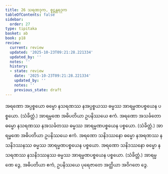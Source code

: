 ```yaml
---
title: 26 သရဏဒုက, စူဠန္တရဒုက
tableOfContents: false
sidebar:
  order: 27
type: tipitaka
basket: ab
book: p18
review:
  current: review
  updated: '2025-10-23T09:21:28.221334'
  updated_by: ''
  notes: ''
  history:
  - state: review
    date: '2025-10-23T09:21:28.221334'
    updated_by: ''
    notes: ''
    previous_state: draft
---
```



<ReviewStatus review={frontmatter.review} showDetails={true} />

<HypothesisAnnotation frontmatter={frontmatter} />

<DynamicBreadcrumb />

<Division number="90" book="p18" e="ch" v="40" p="324">

<Paragraph number="212" book="p18">
အရဏော အပ္ပစ္စယော ဓမ္မော နသရဏဿ နအပ္ပစ္စယဿ ဓမ္မဿ အာရမ္မဏပစ္စယေန ပစ္စယော. (သံခိတ္တံ.)
</Paragraph>

<Paragraph number="213" book="p18">
အာရမ္မဏေ အဓိပတိယာ ဥပနိဿယေ ဧကံ.
</Paragraph>

</Division>
<Division number="91" book="p18" e="ch" v="40" p="324">

<Paragraph number="214" book="p18">
အရဏော အသင်္ခတော ဓမ္မော နသရဏဿ နအသင်္ခတဿ ဓမ္မဿ အာရမ္မဏပစ္စယေန ပစ္စယော. (သံခိတ္တံ.)
</Paragraph>

<Paragraph number="215" book="p18">
အာရမ္မဏေ အဓိပတိယာ ဥပနိဿယေ ဧကံ.
</Paragraph>

</Division>
<Division number="92" book="p18" e="ch" v="40" p="325">

<Paragraph number="216" book="p18">
အရဏော သနိဒဿနော ဓမ္မော နအရဏဿ နသနိဒဿနဿ ဓမ္မဿ အာရမ္မဏပစ္စယေန ပစ္စယော. အရဏော သနိဒဿနော ဓမ္မော နသရဏဿ နသနိဒဿနဿ ဓမ္မဿ အာရမ္မဏပစ္စယေန ပစ္စယော. (သံခိတ္တံ.)
</Paragraph>

<Paragraph number="217" book="p18">
အာရမ္မဏေ ဒွေ, အဓိပတိယာ ဧကံ, ဥပနိဿယေ ပုရေဇာတေ အတ္ထိယာ အဝိဂတေ ဒွေ.
</Paragraph>
</Division>